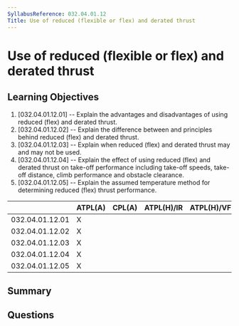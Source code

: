 ```yaml
---
SyllabusReference: 032.04.01.12
Title: Use of reduced (flexible or flex) and derated thrust
---
```


# Use of reduced (flexible or flex) and derated thrust

## Learning Objectives

1. [032.04.01.12.01] -- Explain the advantages and disadvantages of using
   reduced (flex) and derated thrust.
2. [032.04.01.12.02] -- Explain the difference between and principles behind
   reduced (flex) and derated thrust.
3. [032.04.01.12.03] -- Explain when reduced (flex) and derated thrust may and
   may not be used.
4. [032.04.01.12.04] -- Explain the effect of using reduced (flex) and derated
   thrust on take-off performance including take-off speeds, take-off distance,
   climb performance and obstacle clearance.
5. [032.04.01.12.05] -- Explain the assumed temperature method for determining
   reduced (flex) thrust performance.

|                 | ATPL(A) | CPL(A) | ATPL(H)/IR | ATPL(H)/VFR | CPL(H) | IR  | CBIR(A) |
| --------------- | ------- | ------ | ---------- | ----------- | ------ | --- | ------- |
| 032.04.01.12.01 | X       |        |            |             |        |     |         |
| 032.04.01.12.02 | X       |        |            |             |        |     |         |
| 032.04.01.12.03 | X       |        |            |             |        |     |         |
| 032.04.01.12.04 | X       |        |            |             |        |     |         |
| 032.04.01.12.05 | X       |        |            |             |        |     |         |

## Summary

## Questions
